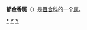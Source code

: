 {{Automatic taxobox
| image = צבעונים.JPG
| image_caption = [[郁金香|郁金香]]
| display_parents = 2
| taxon = Tulipa
| authority = [[L.|L.]]
| type_species = [[郁金香|郁金香]] ''Tulipa gesneriana'' L.
| subdivision_ranks = [[亚属|亚属]]
| subdivision =
* ''Clusianae''
* ''Orithyia''
* ''Tulipa''
* ''Eriostemones''
| range_map = Genus tulipa distribution.svg
| range_map_caption = 郁金香属植物地理分布：红色为原生分布，黄色为归化分布
}}

'''郁金香属'''（{{lang-xm|Tulipa}}）是[[百合科|百合科]]的一个[[属|属]]。

{{Commons|Tulipa}}
{{Wikispecies|Tulipa}}
{{Taxonbar|from=Q93201}}

[[Category:郁金香属|*]]
[[Category:百合科|Y]]
[[Category:卡尔·林奈命名的生物分类|Y]]
